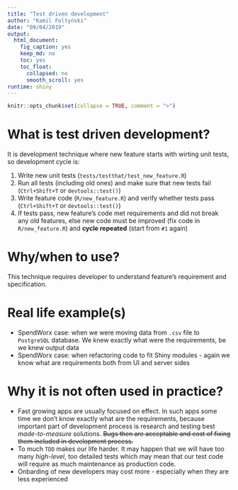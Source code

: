 ```yaml
---
title: "Test driven development"
author: "Kamil Foltyński"
date: "09/04/2019"
output:
  html_document:
    fig_caption: yes
    keep_md: no
    toc: yes
    toc_float:
      collapsed: no
      smooth_scroll: yes
runtime: shiny
---
```


```r
knitr::opts_chunk$set(collapse = TRUE, comment = ">")
```

# What is test driven development?

It is development technique where new feature starts with wirting unit tests, so development cycle is:

1. Write new unit tests (`tests/testthat/test_new_feature.R`)
2. Run all tests (including old ones) and make sure that new tests fail (`Ctrl+Shift+T` or `devtools::test()`)
3. Write feature code (`R/new_feature.R`) and verify whether tests pass (`Ctrl+Shift+T` or `devtools::test()`)
4. If tests pass, new feature's code met requirements and did not break any old features,
else new code must be improved (fix code in `R/new_feature.R`) and **cycle repeated** (start from `#1` again)

# Why/when to use?

This technique requires developer to understand feature's requirement and specification.

# Real life example(s)

* SpendWorx case: when we were moving data from `.csv` file to `PostgreSQL` database. 
We knew exactly what were the requirements, be we knew output data
* SpendWorx case: when refactoring code to fit Shiny modules - again we know what are requirements 
both from UI and server sides

# Why it is not often used in practice?

* Fast growing apps are usually focused on effect. In such apps some time we don't know exactly what are the requirements,
because important part of development process is research and testing best _made-to-measure_ solutions. 
~~Bugs then are acceptable and cost of fixing them included in development process.~~
* To much `TDD` makes our life harder. It may happen that we will have too many _high-level_, too detailed tests which
may mean that our test code will require as much maintenance as production code.
* Onbarding of new developers may cost more - especially when they are less experienced

